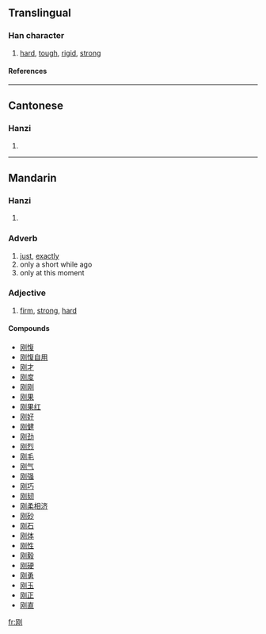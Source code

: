 {{see|剛}}

==Translingual==
===Han character===
{{Han char|rn=18|rad=刀|as=04|sn=6|four=|canj=月大中弓 (BKLN)}}
# [[hard]], [[tough]], [[rigid]], [[strong]]
====References====
{{Han ref|kx=0137.301|hdz=10326.060|uh=521A|ud=21018}}
----
==Cantonese==
===Hanzi===
{{yue-hanzi|jyut=|y=gong1}}
# {{defn|Cantonese}}
----
==Mandarin==
===Hanzi===
{{cmn-hanzi|tra=剛|pin=[[gāng]] ([[gang1]])|wg=kang<sup>1</sup>}}
# {{defn|Mandarin}}

===Adverb===

# [[just]], [[exactly]]
# only a short while ago
# only at this moment

===Adjective===

# [[firm]], [[strong]], [[hard]]

====Compounds====
*[[刚愎]]
*[[刚愎自用]]
*[[刚才]]
*[[刚度]]
*[[刚刚]]
*[[刚果]]
*[[刚果红]]
*[[刚好]]
*[[刚健]]
*[[刚劲]]
*[[刚烈]]
*[[刚毛]]
*[[刚气]]
*[[刚强]]
*[[刚巧]]
*[[刚韧]]
*[[刚柔相济]]
*[[刚砂]]
*[[刚石]]
*[[刚体]]
*[[刚性]]
*[[刚毅]]
*[[刚硬]]
*[[刚勇]]
*[[刚玉]]
*[[刚正]]
*[[刚直]]




[[fr:刚]]
